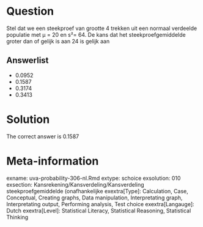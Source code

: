 Question
========

Stel dat we een steekproef van grootte 4 trekken uit een normaal verdeelde populatie met µ = 20 en s²= 64. De kans dat het steekproefgemiddelde groter dan of gelijk is aan 24 is gelijk aan 

Answerlist
----------
* 0.0952
* 0.1587
* 0.3174
* 0.3413

Solution
========

The correct answer is  0.1587 

Meta-information
================
exname: uva-probability-306-nl.Rmd 
extype: schoice 
exsolution: 010 
exsection: Kansrekening/Kansverdeling/Kansverdeling steekproefgemiddelde (onafhankelijke
exextra[Type]: Calculation, Case, Conceptual, Creating graphs, Data manipulation, Interpretating graph, Interpretating output, Performing analysis, Test choice 
exextra[Langauge]: Dutch 
exextra[Level]: Statistical Literacy, Statistical Reasoning, Statistical Thinking 
